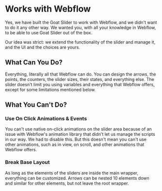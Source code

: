 # Works with Webflow

Yes, we have built the Goat Slider to work with Webflow, and we didn't want to do it any other way. We wanted you, with all your knowledge in Webflow, to be able to use Goat Slider out of the box.

Our idea was strict: we extend the functionality of the slider and manage it, and the UI and the choices are yours.

## What Can You Do?
Everything, literally all that Webflow can do. You can design the arrows, the points, the counters, the slider sizes, their states, and everything else. The slider doesn't limit you using variables and everything that Webflow offers, except for some limitations mentioned below.

## What You Can't Do?

### Use On Click Animations & Events

You can't use native on-click animations on the slider area because of an issue with Webflow's animation library that didn't let us manage the scripts in our way. We had to disable this. But this doesn't mean you can't use other animations, such as in view, on scroll, and other animations that Webflow offers.

### Break Base Layout

As long as the elements of the sliders are inside the main wrapper, everything can be customized. Arrows can be nested 10 elements down and similar for other elements, but not leave the root wrapper.